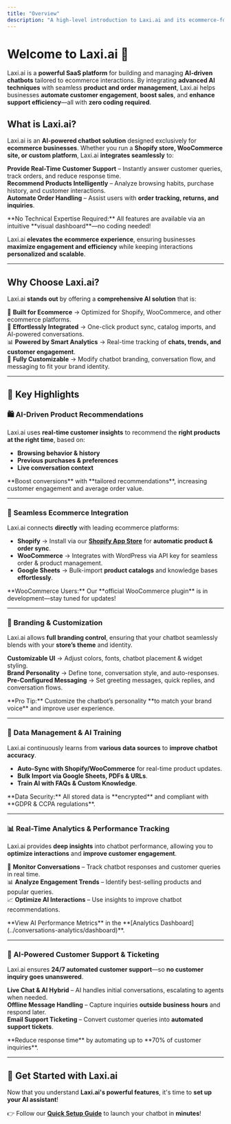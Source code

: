 ```yaml
---
title: "Overview"
description: "A high-level introduction to Laxi.ai and its ecommerce-focused AI capabilities."
---
```


# Welcome to Laxi.ai 🚀

Laxi.ai is a **powerful SaaS platform** for building and managing **AI-driven chatbots** tailored to ecommerce interactions. By integrating **advanced AI techniques** with seamless **product and order management**, Laxi.ai helps businesses **automate customer engagement**, **boost sales**, and **enhance support efficiency**—all with **zero coding required**.

## What is Laxi.ai?  

Laxi.ai is an **AI-powered chatbot solution** designed exclusively for **ecommerce businesses**. Whether you run a **Shopify store, WooCommerce site, or custom platform**, Laxi.ai **integrates seamlessly** to:  

<Icon icon="check" iconType="solid" /> **Provide Real-Time Customer Support** – Instantly answer customer queries, track orders, and reduce response time.  
<Icon icon="check" iconType="solid" /> **Recommend Products Intelligently** – Analyze browsing habits, purchase history, and customer interactions.  
<Icon icon="check" iconType="solid" /> **Automate Order Handling** – Assist users with **order tracking, returns, and inquiries**.  

<Note>
**No Technical Expertise Required:** All features are available via an intuitive **visual dashboard**—no coding needed!
</Note>

Laxi.ai **elevates the ecommerce experience**, ensuring businesses **maximize engagement and efficiency** while keeping interactions **personalized and scalable**.

---

## Why Choose Laxi.ai?  

Laxi.ai **stands out** by offering a **comprehensive AI solution** that is:  

🎯 **Built for Ecommerce** → Optimized for Shopify, WooCommerce, and other ecommerce platforms.  
🔗 **Effortlessly Integrated** → One-click product sync, catalog imports, and AI-powered conversations.  
📊 **Powered by Smart Analytics** → Real-time tracking of **chats, trends, and customer engagement**.  
🎨 **Fully Customizable** → Modify chatbot branding, conversation flow, and messaging to fit your brand identity.  

---

## 🌟 Key Highlights  

### 🛍️ **AI-Driven Product Recommendations**  
Laxi.ai uses **real-time customer insights** to recommend the **right products at the right time**, based on:  

- **Browsing behavior & history**  
- **Previous purchases & preferences**  
- **Live conversation context**  

<Tip>
**Boost conversions** with **tailored recommendations**, increasing customer engagement and average order value.
</Tip>

---

### 🔗 **Seamless Ecommerce Integration**  
Laxi.ai connects **directly** with leading ecommerce platforms:  

- **Shopify** → Install via our **[Shopify App Store](https://apps.shopify.com/laxi-ai)** for **automatic product & order sync**.  
- **WooCommerce** → Integrates with WordPress via API key for seamless order & product management.  
- **Google Sheets** → Bulk-import **product catalogs** and knowledge bases **effortlessly**.  

<Info type="update">
**WooCommerce Users:** Our **official WooCommerce plugin** is in development—stay tuned for updates!
</Info>

---

### 🎨 **Branding & Customization**  
Laxi.ai allows **full branding control**, ensuring that your chatbot seamlessly blends with your **store’s theme** and identity.  

<Icon icon="check" iconType="solid" /> **Customizable UI** → Adjust colors, fonts, chatbot placement & widget styling.  
<Icon icon="check" iconType="solid" /> **Brand Personality** → Define tone, conversation style, and auto-responses.  
<Icon icon="check" iconType="solid" /> **Pre-Configured Messaging** → Set greeting messages, quick replies, and conversation flows.  

<Tip>
**Pro Tip:** Customize the chatbot’s personality **to match your brand voice** and improve user experience.
</Tip>

---

### 📂 **Data Management & AI Training**  
Laxi.ai continuously learns from **various data sources** to **improve chatbot accuracy**.  

- **Auto-Sync with Shopify/WooCommerce** for real-time product updates.  
- **Bulk Import via Google Sheets, PDFs & URLs**.  
- **Train AI with FAQs & Custom Knowledge**.  

<Info>
**Data Security:** All stored data is **encrypted** and compliant with **GDPR & CCPA regulations**.
</Info>

---

### 📊 **Real-Time Analytics & Performance Tracking**  
Laxi.ai provides **deep insights** into chatbot performance, allowing you to **optimize interactions** and **improve customer engagement**.  

📡 **Monitor Conversations** – Track chatbot responses and customer queries in real time.  
📊 **Analyze Engagement Trends** – Identify best-selling products and popular queries.  
📈 **Optimize AI Interactions** – Use insights to improve chatbot recommendations.  

<Info>
**View AI Performance Metrics** in the **[Analytics Dashboard](../conversations-analytics/dashboard)**.
</Info>

---

### 💬 **AI-Powered Customer Support & Ticketing**  
Laxi.ai ensures **24/7 automated customer support**—so **no customer inquiry goes unanswered**.  

<Icon icon="check" iconType="solid" /> **Live Chat & AI Hybrid** – AI handles initial conversations, escalating to agents when needed.  
<Icon icon="check" iconType="solid" /> **Offline Message Handling** – Capture inquiries **outside business hours** and respond later.  
<Icon icon="check" iconType="solid" /> **Email Support Ticketing** – Convert customer queries into **automated support tickets**.  

<Tip>
**Reduce response time** by automating up to **70% of customer inquiries**.
</Tip>

---

## 🚀 **Get Started with Laxi.ai**  
Now that you understand **Laxi.ai's powerful features**, it's time to **set up your AI assistant**!  

👉 Follow our **[Quick Setup Guide](../getting-started/quick-setup)** to launch your chatbot in **minutes**!  
